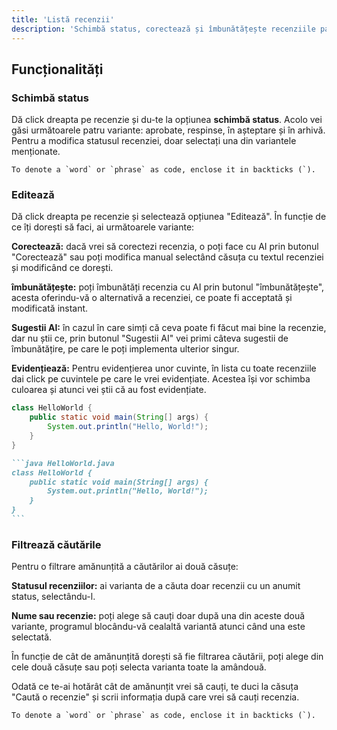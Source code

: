 ```yaml
---
title: 'Listă recenzii'
description: 'Schimbă status, corectează și îmbunătățește recenziile pacienților'
---
```


## Funcționalități

### Schimbă status

Dă click dreapta pe recenzie și du-te la opțiunea **schimbă status**. Acolo vei găsi următoarele patru variante: aprobate, respinse, în așteptare și în arhivă. Pentru a modifica statusul recenziei, doar selectați una din variantele menționate.

```
To denote a `word` or `phrase` as code, enclose it in backticks (`).
```

### Editează

Dă click dreapta pe recenzie și selectează opțiunea "Editează". În funcție de ce îți dorești să faci, ai următoarele variante:

**Corectează:** dacă vrei să corectezi recenzia, o poți face cu AI prin butonul "Corectează" sau poți modifica manual selectând căsuța cu textul recenziei și modificând ce dorești.

**îmbunătățește:** poți îmbunătăți recenzia cu AI prin butonul "îmbunătățește", acesta oferindu-vă o alternativă a recenziei, ce poate fi acceptată și modificată instant.

**Sugestii AI:** în cazul în care simți că ceva poate fi făcut mai bine la recenzie, dar nu știi ce, prin butonul "Sugestii AI" vei primi câteva sugestii de îmbunătățire, pe care le poți implementa ulterior singur.

**Evidențiează:** Pentru evidențierea unor cuvinte, în lista cu toate recenziile dai click pe cuvintele pe care le vrei evidențiate. Acestea își vor schimba culoarea și atunci vei știi că au fost evidențiate. 

```java HelloWorld.java
class HelloWorld {
    public static void main(String[] args) {
        System.out.println("Hello, World!");
    }
}
```

````md
```java HelloWorld.java
class HelloWorld {
    public static void main(String[] args) {
        System.out.println("Hello, World!");
    }
}
```
````

### Filtrează căutările

Pentru o filtrare amănunțită a căutărilor ai două căsuțe:

**Statusul recenziilor:** ai varianta de a căuta doar recenzii cu un anumit status, selectându-l. 

**Nume sau recenzie:** poți alege să cauți doar după una din aceste două variante, programul blocându-vă cealaltă variantă atunci când una este selectată.

În funcție de cât de amănunțită dorești să fie filtrarea căutării, poți alege din cele două căsuțe sau poți selecta varianta toate la amândouă.

Odată ce te-ai hotărât cât de amănunțit vrei să cauți, te duci la căsuța "Caută o recenzie" și scrii informația după care vrei să cauți recenzia.

```
To denote a `word` or `phrase` as code, enclose it in backticks (`).
```
